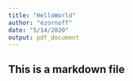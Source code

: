 ```yaml
---
title: "HelloWorld"
author: "ezornoff"
date: "5/14/2020"
output: pdf_document
---
```


## This is a markdown file
